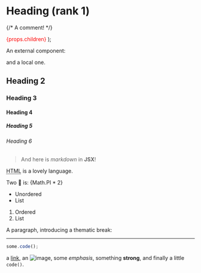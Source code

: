 
# Heading (rank 1)

{/* A comment! */}

  <span style="color: red">{props.children}</span>
);

An external component:

<GreetingApp />
and a <Local>local one</Local>.

## Heading 2

### Heading 3

#### Heading 4

##### Heading 5

###### Heading 6

<div class="note">

> And here is _markdown_ in **JSX**!

</div>

<abbr title="HyperText Markup Language">HTML</abbr> is a lovely language.

<section>Two 🍰 is: {Math.PI * 2}</section>

- Unordered
- List

1. Ordered
2. List

A paragraph, introducing a thematic break:

---

```js
some.code();
```

a [link](https://example.com), an ![image](./image.png), some _emphasis_,
something **strong**, and finally a little `code()`.
